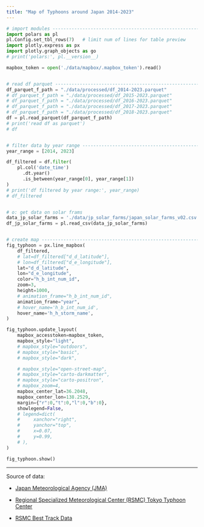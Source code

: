 ```yaml
---
title: "Map of Typhoons around Japan 2014-2023"
---
```


::: {.column-screen}

```python
# import modules ---------------------------------------------------------------
import polars as pl
pl.Config.set_tbl_rows(7)   # limit num of lines for table preview
import plotly.express as px
import plotly.graph_objects as go 
# print('polars:', pl.__version__)

mapbox_token = open('./data/mapbox/.mapbox_token').read()


# read df parquet --------------------------------------------------------------
df_parquet_f_path = "./data/processed/df_2014-2023.parquet"
# df_parquet_f_path = "./data/processed/df_2015-2023.parquet"
# df_parquet_f_path = "./data/processed/df_2016-2023.parquet"
# df_parquet_f_path = "./data/processed/df_2017-2023.parquet"
# df_parquet_f_path = "./data/processed/df_2018-2023.parquet"
df = pl.read_parquet(df_parquet_f_path)
# print('read df as parquet')
# df


# filter data by year range ----------------------------------------------------
year_range = [2014, 2023]

df_filtered = df.filter(
    pl.col('date_time')
      .dt.year()
      .is_between(year_range[0], year_range[1])
)
# print('df filtered by year range:', year_range)
# df_filtered


# o: get data on solar frams
data_jp_solar_farms = './data/jp_solar_farms/japan_solar_farms_v02.csv'
df_jp_solar_farms = pl.read_csv(data_jp_solar_farms)


# create map -------------------------------------------------------------------
fig_typhoon = px.line_mapbox(
    df_filtered,
    # lat=df_filtered["d_d_latitude"],
    # lon=df_filtered["d_e_longitude"],
    lat="d_d_latitude",
    lon="d_e_longitude",
    color="h_b_int_num_id",
    zoom=3,
    height=1000,
    # animation_frame="h_b_int_num_id",
    animation_frame="year",
    # hover_name='h_b_int_num_id',
    hover_name='h_h_storm_name',
)

fig_typhoon.update_layout(
    mapbox_accesstoken=mapbox_token,
    mapbox_style="light",
    # mapbox_style="outdoors",
    # mapbox_style="basic",
    # mapbox_style="dark",

    # mapbox_style="open-street-map",
    # mapbox_style="carto-darkmatter",
    # mapbox_style="carto-positron",
    # mapbox_zoom=4,
    mapbox_center_lat=36.2048,
    mapbox_center_lon=138.2529,
    margin={"r":0,"t":0,"l":0,"b":0},
    showlegend=False,
    # legend=dict(
    #     xanchor="right",
    #     yanchor="top",
    #     x=0.07,
    #     y=0.99,
    # ),
)

fig_typhoon.show()


```

:::

---

Source of data: 

- [Japan Meteorological Agency (JMA)](https://www.jma.go.jp/jma/indexe.html)

- [Regional Specialized Meteorological Center (RSMC) Tokyo Typhoon Center](https://www.jma.go.jp/jma/jma-eng/jma-center/rsmc-hp-pub-eg/RSMC_HP.html)

- [RSMC Best Track Data](https://www.jma.go.jp/jma/jma-eng/jma-center/rsmc-hp-pub-eg/besttrack.html)


